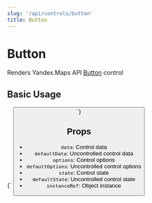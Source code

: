 ```yaml
---
slug: '/api/controls/button'
title: Button
---
```



# Button

Renders Yandex.Maps API [Button][control] control

## Basic Usage

<Canvas>
  {`
  <YMaps>
    <Map
      defaultState={{
        center: [55.751574, 37.573856],
        zoom: 9,
        controls: [],
      }}
    >
      <Button
        options={{ maxWidth: 128 }}
        data={{ content: 'Unpress me!' }}
        defaultState={{ selected: true }}
      />
    </Map>
  </YMaps>
`}
</Canvas>

## Props

- `data`: Control data
- `defaultData`: Uncontrolled control data
- `options`: Control options
- `defaultOptions`: Uncontrolled control options
- `state`: Control state
- `defaultState`: Uncontrolled control state
- `instanceRef`: Object instance

[control]:
  https://tech.yandex.com/maps/doc/jsapi/2.1/ref/reference/control.Button-docpage/
